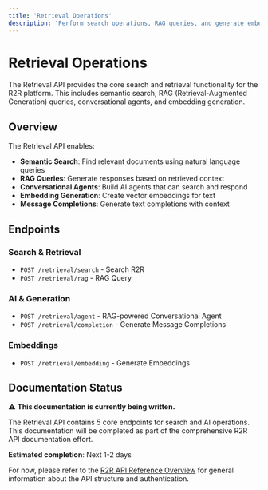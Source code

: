 ```yaml
---
title: 'Retrieval Operations'
description: 'Perform search operations, RAG queries, and generate embeddings'
---
```


# Retrieval Operations

The Retrieval API provides the core search and retrieval functionality for the R2R platform. This includes semantic search, RAG (Retrieval-Augmented Generation) queries, conversational agents, and embedding generation.

## Overview

The Retrieval API enables:

- **Semantic Search**: Find relevant documents using natural language queries
- **RAG Queries**: Generate responses based on retrieved context
- **Conversational Agents**: Build AI agents that can search and respond
- **Embedding Generation**: Create vector embeddings for text
- **Message Completions**: Generate text completions with context

## Endpoints

### Search & Retrieval

- `POST /retrieval/search` - Search R2R
- `POST /retrieval/rag` - RAG Query

### AI & Generation

- `POST /retrieval/agent` - RAG-powered Conversational Agent
- `POST /retrieval/completion` - Generate Message Completions

### Embeddings

- `POST /retrieval/embedding` - Generate Embeddings

## Documentation Status

⚠️ **This documentation is currently being written.** 

The Retrieval API contains 5 core endpoints for search and AI operations. This documentation will be completed as part of the comprehensive R2R API documentation effort.

**Estimated completion**: Next 1-2 days

For now, please refer to the [R2R API Reference Overview](./r2r-api-reference) for general information about the API structure and authentication. 